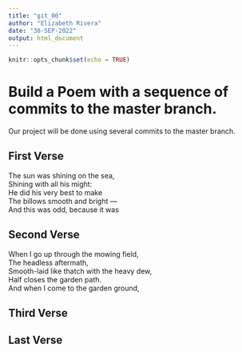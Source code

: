 ```yaml
---
title: "git_00"
author: "Elizabeth Rivera"
date: "30-SEP-2022"
output: html_document
---
```


```r
knitr::opts_chunk$set(echo = TRUE)
```
# Build a Poem with a sequence of commits to the master branch.
Our project will be done using several commits to the master branch.
<!-- Do not modify or change any text in "!--" bracketed areas such as this --- these are instructions to
you, if you change any of this the git program will notice it and compromise your git merging strategy !-->

## First Verse 
<!--Put the first five lines of a poem by Lewis Carrol in this section!-->  

The sun was shining on the sea,  
Shining with all his might:  
He did his very best to make  
The billows smooth and bright —  
And this was odd, because it was  


## Second Verse
<!--Put the first five lines of a poem by Robert Frost here!-->

When I go up through the mowing field,  
The headless aftermath,  
Smooth-laid like thatch with the heavy dew,  
Half closes the garden path.    
And when I come to the garden ground,  



## Third Verse
<!--Put the first two verses of The Walrus and the Carpenter here!-->

## Last Verse
<!--Put a short poem of your choice 8-20 lines,here!-->

